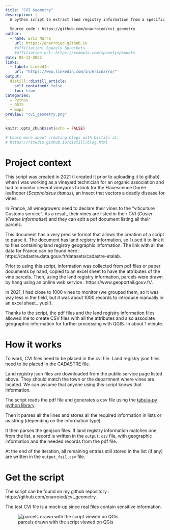 ```yaml
---
title: "CVI Geometry"
description: |
  A python script to extract land registry information from a specific type of pdf file using publicly available.  
  
  Source code : https://github.com/enarroied/cvi_geometry
author:
  - name: Eric Narro
    url: https://enarroied.github.io
    #affiliation: Spacely Sprockets
    #affiliation_url: https://example.com/spacelysprokets
date: 05-11-2022
links:
  - label: LinkedIn
    url: "https://www.linkedin.com/in/ericnarro/"
output:
  distill::distill_article:
    self_contained: false
    toc: true
categories:
  - Python
  - QGIS
  - maps
preview: "cvi_geometry.png"
---
```


```r
knitr::opts_chunk$set(echo = FALSE)

# Learn more about creating blogs with Distill at:
# https://rstudio.github.io/distill/blog.html

```

# Project context

This script was created in 2021 (I created it prior to uploading it to github) when I was working as a vineyard technician for an organic association and had to monitor several vineyards to look for the Flavescence Dorée leafhoper (*Scaphoideus titanus*), an insect that vectors a deadly disease for vines.

In France, all winegrowers need to declare their vines to the "viticulture Customs service". As a result, their vines are listed in their CVI (*Casier Vivitole Informatisé*) and they can edit a pdf document listing all their parcels.

This document has a very precise format that allows the creation of a script to parse it. The document has land registry information, so I used it to link it to files containing land registry geographic information. The link with all the data for France can be found here : https://cadastre.data.gouv.fr/datasets/cadastre-etalab.

Prior to using this script, information was collected from pdf files or paper documents by hand, copied to an excel sheet to have the attributes of the vine parcels. Then, using the land registry information, parcels were drawn by hang using an online web service : https://www.geoportail.gouv.fr/.

In 2021, I had close to 1000 vines to monitor (we grouped them, so it was way less in the field, but it was about 1000 records to introduce manually in an excel sheet.. yupi!).

Thanks to the script, the pdf files and the land registry information files allowed me to create CSV files with all the attributes and also associate geographic information for further processing with QGIS. In about 1 minute.

# How it works

To work, CVI files need to be placed in the cvi file. Land registry json files need to be placed in the CADASTRE file.

Land registry json files are downloaded from the public service page listed above. They should match the town or the department where vines are located. We can assume that anyone using this script knows that information.

The script reads the pdf file and generates a csv file using the [tabula-py python library](https://pypi.org/project/tabula-py/).

Then it parses all the lines and stores all the required information in lists or as string (depending on the information type).

It then parses the geojson files. If land registry information matches one from the list, a record is written in the `output.csv` file, with geographic information and the needed records from the pdf file.

At the end of the iteration, all remaining entries still stored in the list (if any) are written in the `output_fail.csv` file.

# Get the script

The script can be found on my github repository : https://github.com/enarroied/cvi_geometry.

The test CVI file is a mock-up since real files contain sensitive information.

![parcels drawn with the script viewed on QGis](cvi_geometry.png)
